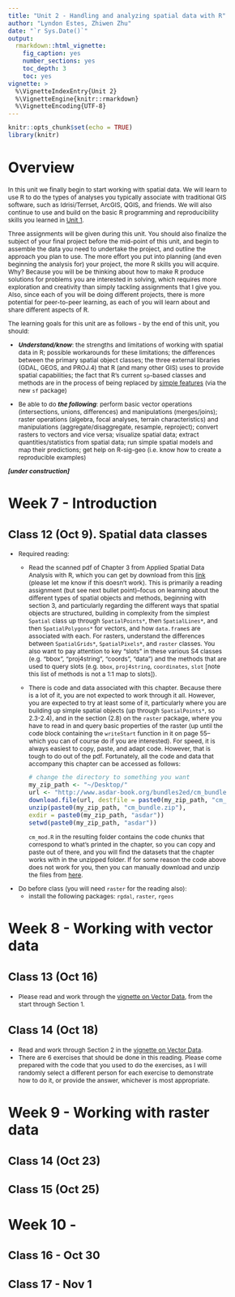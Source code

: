 ```yaml
---
title: "Unit 2 - Handling and analyzing spatial data with R"
author: "Lyndon Estes, Zhiwen Zhu"
date: "`r Sys.Date()`"
output: 
  rmarkdown::html_vignette:
    fig_caption: yes
    number_sections: yes
    toc_depth: 3
    toc: yes
vignette: >
  %\VignetteIndexEntry{Unit 2}
  %\VignetteEngine{knitr::rmarkdown}
  %\VignetteEncoding{UTF-8}
---
```


<style type="text/css">

body{ /* Normal  */
      font-size: 12px;
  }
td {  /* Table  */
  font-size: 12px;
}
h1.title {
  font-size: 38px;
  <!-- color: DarkRed; -->
}
h1 { /* Header 1 */
  font-size: 28px;
  <!-- color: DarkBlue; -->
}
h2 { /* Header 2 */
    font-size: 22px;
  <!-- color: DarkBlue; -->
}
h3 { /* Header 3 */
  font-size: 18px;
  <!-- font-family: "Times New Roman", Times, serif; -->
  <!-- color: DarkBlue; -->
}
code.r{ /* Code block */
    font-size: 12px;
}
pre { /* Code block - determines code spacing between lines */
    font-size: 14px;
}
</style>

```r
knitr::opts_chunk$set(echo = TRUE)
library(knitr)
```

# Overview{#unit2overview}

In this unit we finally begin to start working with spatial data. We will learn to use R to do the types of analyses you typically associate with traditional GIS software, such as Idrisi/Terrset, ArcGIS, QGIS, and friends. We will also continue to use and build on the basic R programming and reproducibility skills you learned in [Unit 1](unit1.html). 

Three assignments will be given during this unit. You should also finalize the subject of your final project before the mid-point of this unit, and begin to assemble the data you need to undertake the project, and outline the approach you plan to use. The more effort you put into planning (and even beginning the analysis for) your project, the more R skills you will acquire. Why? Because you will be be thinking about how to make R produce solutions for problems you are interested in solving, which requires more exploration and creativity than simply tackling assignments that I give you. Also, since each of you will be doing different projects, there is more potential for peer-to-peer learning, as each of you will learn about and share different aspects of R.

The learning goals for this unit are as follows - by the end of this unit, you should: 

- ___Understand/know___: the strengths and limitations of working with spatial data in R; possible workarounds for these limitations; the differences between the primary spatial object classes; the three external libraries (GDAL, GEOS, and PROJ.4) that R (and many other GIS) uses to provide spatial capabilities; the fact that R's current `sp`-based classes and methods are in the process of being replaced by [simple features](https://r-spatial.github.io/sf/articles/sf1.html) (via the new `sf` package)

- Be able to do ___the following___: perform basic vector operations (intersections, unions, differences) and manipulations (merges/joins); raster operations (algebra, focal analyses, terrain characteristics) and manipulations (aggregate/disaggregate, resample, reproject); convert rasters to vectors and vice versa; visualize spatial data; extract quantities/statistics from spatial data; run simple spatial models and map their predictions; get help on R-sig-geo (i.e. know how to create a reproducible examples)   

___[under construction]___

# Week 7 - Introduction
## Class 12 (Oct 9). Spatial data classes  
+ Required reading: 
    + Read the scanned pdf of Chapter 3 from Applied Spatial Data Analysis with R, which you can get by download from this [link](http://bit.ly/2gb85kl) (please let me know if this doesn't work). This is primarily a reading assignment (but see next bullet point)--focus on learning about the different types of spatial objects and methods, beginning with section 3, and particularly regarding the different ways that spatial objects are structured, building in complexity from the simplest `Spatial` class up through `SpatialPoints*`, then `SpatialLines*`, and then `SpatialPolygons*` for vectors, and how `data.frame`s are associated with each. For rasters, understand the differences between `SpatialGrids*`, `SpatialPixels*`, and `raster` classes. You also want to pay attention to key "slots" in these various S4 classes (e.g. "bbox", "proj4string", "coords", "data") and the methods that are used to query slots (e.g. `bbox`, `proj4string`, `coordinates`, `slot` [note this list of methods is not a 1:1 map to slots]). 
    + There is code and data associated with this chapter. Because there is a lot of it, you are not expected to work through it all. However, you are expected to try at least some of it, particularly where you are building up simple spatial objects (up through `SpatialPoints*`, so 2.3-2.4), and in the section (2.8) on the `raster` package, where you have to read in and query basic properties of the raster (up until the code block containing the `writeStart` function in it on page 55--which you can of course do if you are interested). For speed, it is always easiest to copy, paste, and adapt code. However, that is tough to do out of the pdf. Fortunately, all the code and data that accompany this chapter can be accessed as follows: 

        ```r
        # change the directory to something you want 
        my_zip_path <- "~/Desktop/"
        url <- "http://www.asdar-book.org/bundles2ed/cm_bundle.zip"
        download.file(url, destfile = paste0(my_zip_path, "cm_bundle.zip"))
        unzip(paste0(my_zip_path, "cm_bundle.zip"), 
        exdir = paste0(my_zip_path, "asdar"))
        setwd(paste0(my_zip_path, "asdar"))
        ```

        `cm_mod.R` in the resulting folder contains the code chunks that correspond to what's printed in the chapter, so you can copy and paste out of there, and you will find the datasets that the chapter works with in the unzipped folder. If for some reason the code above does not work for you, then you can manually download and unzip the files from [here](http://www.asdar-book.org/data2ed.php?chapter=1). 
    
+ Do before class (you will need `raster` for the reading also):
    + install the following packages: `rgdal`, `raster`, `rgeos`

    
# Week 8 - Working with vector data
## Class 13 (Oct 16) 
+ Please read and work through the [vignette on Vector Data](vector-data.html), from the start through Section 1. 

## Class 14 (Oct 18)
+ Read and work through Section 2 in the [vignette on Vector Data](vector-data.html). 
+ There are 6 exercises that should be done in this reading. Please come prepared with the code that you used to do the exercises, as I will randomly select a different person for each exercise to demonstrate how to do it, or provide the answer, whichever is most appropriate.  

# Week 9 - Working with raster data
## Class 14 (Oct 23)
## Class 15 (Oct 25) 

# Week 10 - 
## Class 16 - Oct 30
## Class 17 - Nov 1 



